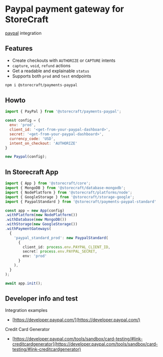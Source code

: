 # Paypal payment gateway for **StoreCraft**

[paypal](https://developer.paypal.com/docs/checkout/) integration

## Features
- Create checkouts with `AUTHORIZE` or `CAPTURE` intents
- `capture`, `void`, `refund` actions
- Get a readable and explainable `status`
- Supports both `prod` and `test` endpoints

```bash
npm i @storecraft/payments-paypal
```

## Howto

```js
import { PayPal } from '@storecraft/payments-paypal';

const config = {
  env: 'prod',
  client_id: '<get-from-your-paypal-dashboard>',
  secret: '<get-from-your-paypal-dashboard>',
  currency_code: 'USD',
  intent_on_checkout: 'AUTHORIZE'
}

new Paypal(config);
```

## In Storecraft App

```ts
import { App } from '@storecraft/core';
import { MongoDB } from '@storecraft/database-mongodb';
import { NodePlatform } from '@storecraft/platforms/node';
import { GoogleStorage } from '@storecraft/storage-google';
import { PaypalStandard } from '@storecraft/payments-paypal-standard'

const app = new App(config)
.withPlatform(new NodePlatform())
.withDatabase(new MongoDB())
.withStorage(new GoogleStorage())
.withPaymentGateways(
  {
    'paypal_standard_prod': new PaypalStandard(
      { 
        client_id: process.env.PAYPAL_CLIENT_ID, 
        secret: process.env.PAYPAL_SECRET, 
        env: 'prod' 
      }
    ),
  }
);

await app.init();

```

## Developer info and test

Integration examples
- [https://developer.paypal.com/](https://developer.paypal.com/)

Credit Card Generator
- [https://developer.paypal.com/tools/sandbox/card-testing/#link-creditcardgenerator](https://developer.paypal.com/tools/sandbox/card-testing/#link-creditcardgenerator)
